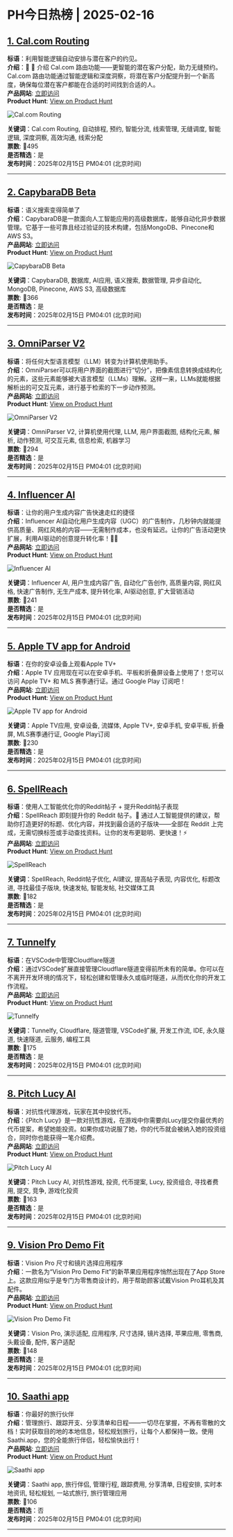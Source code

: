 # PH今日热榜 | 2025-02-16  

## [1. Cal.com Routing](https://www.producthunt.com/posts/cal-com-routing?utm_campaign=producthunt-api&utm_medium=api-v2&utm_source=Application%3A+ph-daily+%28ID%3A+150577%29)  
**标语**：利用智能逻辑自动安排与潜在客户的约见。  
**介绍**：📆 🔀 介绍 Cal.com 路由功能——更智能的潜在客户分配，助力无缝预约。Cal.com 路由功能通过智能逻辑和深度洞察，将潜在客户分配提升到一个新高度，确保每位潜在客户都能在合适的时间找到合适的人。  
**产品网站**: [立即访问](https://www.producthunt.com/r/NBDDCHMZTW4MOE?utm_campaign=producthunt-api&utm_medium=api-v2&utm_source=Application%3A+ph-daily+%28ID%3A+150577%29)  
**Product Hunt**: [View on Product Hunt](https://www.producthunt.com/posts/cal-com-routing?utm_campaign=producthunt-api&utm_medium=api-v2&utm_source=Application%3A+ph-daily+%28ID%3A+150577%29)  

![Cal.com Routing](https://ph-files.imgix.net/d74fa0c0-984a-41c1-b5a1-3528f7f2742c.png?auto=format&fit=crop&frame=1&h=512&w=1024)  

**关键词**：Cal.com Routing, 自动排程, 预约, 智能分流, 线索管理, 无缝调度, 智能逻辑, 深度洞察, 高效沟通, 线索分配  
**票数**: 🔺495  
**是否精选**：是  
**发布时间**：2025年02月15日 PM04:01 (北京时间)  

---  

## [2. CapybaraDB Beta](https://www.producthunt.com/posts/capybaradb-beta-2?utm_campaign=producthunt-api&utm_medium=api-v2&utm_source=Application%3A+ph-daily+%28ID%3A+150577%29)  
**标语**：语义搜索变得简单了  
**介绍**：CapybaraDB是一款面向人工智能应用的高级数据库，能够自动化异步数据管理。它基于一些可靠且经过验证的技术构建，包括MongoDB、Pinecone和AWS S3。  
**产品网站**: [立即访问](https://www.producthunt.com/r/JPAWZQRSHXVAFJ?utm_campaign=producthunt-api&utm_medium=api-v2&utm_source=Application%3A+ph-daily+%28ID%3A+150577%29)  
**Product Hunt**: [View on Product Hunt](https://www.producthunt.com/posts/capybaradb-beta-2?utm_campaign=producthunt-api&utm_medium=api-v2&utm_source=Application%3A+ph-daily+%28ID%3A+150577%29)  

![CapybaraDB Beta](https://ph-files.imgix.net/8c596cd7-3a68-4cd5-924c-e87bbc18f1cd.png?auto=format&fit=crop&frame=1&h=512&w=1024)  

**关键词**：CapybaraDB, 数据库, AI应用, 语义搜索, 数据管理, 异步自动化, MongoDB, Pinecone, AWS S3, 高级数据库  
**票数**: 🔺366  
**是否精选**：是  
**发布时间**：2025年02月15日 PM04:01 (北京时间)  

---  

## [3. OmniParser V2](https://www.producthunt.com/posts/omniparser-v2?utm_campaign=producthunt-api&utm_medium=api-v2&utm_source=Application%3A+ph-daily+%28ID%3A+150577%29)  
**标语**：将任何大型语言模型（LLM）转变为计算机使用助手。  
**介绍**：OmniParser可以将用户界面的截图进行“切分”，把像素信息转换成结构化的元素，这些元素能够被大语言模型（LLMs）理解。这样一来，LLMs就能根据解析出的可交互元素，进行基于检索的下一步动作预测。  
**产品网站**: [立即访问](https://www.producthunt.com/r/DO7TLRBH4N6JQB?utm_campaign=producthunt-api&utm_medium=api-v2&utm_source=Application%3A+ph-daily+%28ID%3A+150577%29)  
**Product Hunt**: [View on Product Hunt](https://www.producthunt.com/posts/omniparser-v2?utm_campaign=producthunt-api&utm_medium=api-v2&utm_source=Application%3A+ph-daily+%28ID%3A+150577%29)  

![OmniParser V2](https://ph-files.imgix.net/1fec6cd7-ce65-4238-9629-ba1059de8e77.jpeg?auto=format&fit=crop&frame=1&h=512&w=1024)  

**关键词**：OmniParser V2, 计算机使用代理, LLM, 用户界面截图, 结构化元素, 解析, 动作预测, 可交互元素, 信息检索, 机器学习  
**票数**: 🔺294  
**是否精选**：是  
**发布时间**：2025年02月15日 PM04:01 (北京时间)  

---  

## [4. Influencer AI](https://www.producthunt.com/posts/influencer-ai?utm_campaign=producthunt-api&utm_medium=api-v2&utm_source=Application%3A+ph-daily+%28ID%3A+150577%29)  
**标语**：让你的用户生成内容广告快速走红的捷径  
**介绍**：Influencer AI自动化用户生成内容（UGC）的广告制作，几秒钟内就能提供高质量、网红风格的内容——无需制作成本，也没有延迟。让你的广告活动更快扩展，利用AI驱动的创意提升转化率！🚀🎥  
**产品网站**: [立即访问](https://www.producthunt.com/r/2JCVXIRWYIOQWW?utm_campaign=producthunt-api&utm_medium=api-v2&utm_source=Application%3A+ph-daily+%28ID%3A+150577%29)  
**Product Hunt**: [View on Product Hunt](https://www.producthunt.com/posts/influencer-ai?utm_campaign=producthunt-api&utm_medium=api-v2&utm_source=Application%3A+ph-daily+%28ID%3A+150577%29)  

![Influencer AI](https://ph-files.imgix.net/ae6e5706-7949-4472-8a03-519d917ad789.png?auto=format&fit=crop&frame=1&h=512&w=1024)  

**关键词**：Influencer AI, 用户生成内容广告, 自动化广告创作, 高质量内容, 网红风格, 快速广告制作, 无生产成本, 提升转化率, AI驱动创意, 扩大营销活动  
**票数**: 🔺241  
**是否精选**：是  
**发布时间**：2025年02月15日 PM04:01 (北京时间)  

---  

## [5. Apple TV app for Android](https://www.producthunt.com/posts/apple-tv-app-for-android?utm_campaign=producthunt-api&utm_medium=api-v2&utm_source=Application%3A+ph-daily+%28ID%3A+150577%29)  
**标语**：在你的安卓设备上观看Apple TV+  
**介绍**：Apple TV 应用现在可以在安卓手机、平板和折叠屏设备上使用了！您可以访问 Apple TV+ 和 MLS 赛季通行证。通过 Google Play 订阅吧！  
**产品网站**: [立即访问](https://www.producthunt.com/r/P23KTFM4AW464S?utm_campaign=producthunt-api&utm_medium=api-v2&utm_source=Application%3A+ph-daily+%28ID%3A+150577%29)  
**Product Hunt**: [View on Product Hunt](https://www.producthunt.com/posts/apple-tv-app-for-android?utm_campaign=producthunt-api&utm_medium=api-v2&utm_source=Application%3A+ph-daily+%28ID%3A+150577%29)  

![Apple TV app for Android](https://ph-files.imgix.net/0592516f-79e9-490e-b933-879fee4c541d.jpeg?auto=format&fit=crop&frame=1&h=512&w=1024)  

**关键词**：Apple TV应用, 安卓设备, 流媒体, Apple TV+, 安卓手机, 安卓平板, 折叠屏, MLS赛季通行证, Google Play订阅  
**票数**: 🔺230  
**是否精选**：是  
**发布时间**：2025年02月15日 PM04:01 (北京时间)  

---  

## [6. SpellReach](https://www.producthunt.com/posts/spellreach?utm_campaign=producthunt-api&utm_medium=api-v2&utm_source=Application%3A+ph-daily+%28ID%3A+150577%29)  
**标语**：使用人工智能优化你的Reddit帖子 + 提升Reddit帖子表现  
**介绍**：SpellReach 即刻提升你的 Reddit 帖子。🚀 通过人工智能提供的建议，帮助你打造更好的标题、优化内容，并找到最合适的子版块——全部在 Reddit 上完成，无需切换标签或手动查找资料。让你的发布更聪明、更快速！⚡  
**产品网站**: [立即访问](https://www.producthunt.com/r/2MNS3YMA2NGHBJ?utm_campaign=producthunt-api&utm_medium=api-v2&utm_source=Application%3A+ph-daily+%28ID%3A+150577%29)  
**Product Hunt**: [View on Product Hunt](https://www.producthunt.com/posts/spellreach?utm_campaign=producthunt-api&utm_medium=api-v2&utm_source=Application%3A+ph-daily+%28ID%3A+150577%29)  

![SpellReach](https://ph-files.imgix.net/63c8a0e9-9875-470f-af88-b98a19ba981c.png?auto=format&fit=crop&frame=1&h=512&w=1024)  

**关键词**：SpellReach, Reddit帖子优化, AI建议, 提高帖子表现, 内容优化, 标题改进, 寻找最佳子版块, 快速发帖, 智能发帖, 社交媒体工具  
**票数**: 🔺182  
**是否精选**：是  
**发布时间**：2025年02月15日 PM04:01 (北京时间)  

---  

## [7. Tunnelfy](https://www.producthunt.com/posts/tunnelfy?utm_campaign=producthunt-api&utm_medium=api-v2&utm_source=Application%3A+ph-daily+%28ID%3A+150577%29)  
**标语**：在VSCode中管理Cloudflare隧道  
**介绍**：通过VSCode扩展直接管理Cloudflare隧道变得前所未有的简单。你可以在不离开开发环境的情况下，轻松创建和管理永久或临时隧道，从而优化你的开发工作流程。  
**产品网站**: [立即访问](https://www.producthunt.com/r/VUV6AKMTL6WRSB?utm_campaign=producthunt-api&utm_medium=api-v2&utm_source=Application%3A+ph-daily+%28ID%3A+150577%29)  
**Product Hunt**: [View on Product Hunt](https://www.producthunt.com/posts/tunnelfy?utm_campaign=producthunt-api&utm_medium=api-v2&utm_source=Application%3A+ph-daily+%28ID%3A+150577%29)  

![Tunnelfy](https://ph-files.imgix.net/116d61cb-3298-4e64-9b0a-8bd84df21eb5.gif?auto=format&fit=crop&frame=1&h=512&w=1024)  

**关键词**：Tunnelfy, Cloudflare, 隧道管理, VSCode扩展, 开发工作流, IDE, 永久隧道, 快速隧道, 云服务, 编程工具  
**票数**: 🔺175  
**是否精选**：是  
**发布时间**：2025年02月15日 PM04:01 (北京时间)  

---  

## [8. Pitch Lucy AI](https://www.producthunt.com/posts/pitch-lucy-ai?utm_campaign=producthunt-api&utm_medium=api-v2&utm_source=Application%3A+ph-daily+%28ID%3A+150577%29)  
**标语**：对抗性代理游戏，玩家在其中投放代币。  
**介绍**：《Pitch Lucy》是一款对抗性游戏，在游戏中你需要向Lucy提交你最优秀的代币提案，希望她能投资。如果你成功说服了她，你的代币就会被纳入她的投资组合，同时你也能获得一笔介绍费。  
**产品网站**: [立即访问](https://www.producthunt.com/r/NNFSQP43ZIGD3K?utm_campaign=producthunt-api&utm_medium=api-v2&utm_source=Application%3A+ph-daily+%28ID%3A+150577%29)  
**Product Hunt**: [View on Product Hunt](https://www.producthunt.com/posts/pitch-lucy-ai?utm_campaign=producthunt-api&utm_medium=api-v2&utm_source=Application%3A+ph-daily+%28ID%3A+150577%29)  

![Pitch Lucy AI](https://ph-files.imgix.net/f5c1f20b-7e27-451c-affe-d19aec56d236.png?auto=format&fit=crop&frame=1&h=512&w=1024)  

**关键词**：Pitch Lucy AI, 对抗性游戏, 投资, 代币提案, Lucy, 投资组合, 寻找者费用, 提交, 竞争, 游戏化投资  
**票数**: 🔺163  
**是否精选**：是  
**发布时间**：2025年02月15日 PM04:01 (北京时间)  

---  

## [9. Vision Pro Demo Fit](https://www.producthunt.com/posts/vision-pro-demo-fit?utm_campaign=producthunt-api&utm_medium=api-v2&utm_source=Application%3A+ph-daily+%28ID%3A+150577%29)  
**标语**：Vision Pro 尺寸和镜片选择应用程序  
**介绍**：一款名为“Vision Pro Demo Fit”的新苹果应用程序悄然出现在了App Store上。这款应用似乎是专门为零售商设计的，用于帮助顾客试戴Vision Pro耳机及其配件。  
**产品网站**: [立即访问](https://www.producthunt.com/r/ABESZGTDYMHI6Q?utm_campaign=producthunt-api&utm_medium=api-v2&utm_source=Application%3A+ph-daily+%28ID%3A+150577%29)  
**Product Hunt**: [View on Product Hunt](https://www.producthunt.com/posts/vision-pro-demo-fit?utm_campaign=producthunt-api&utm_medium=api-v2&utm_source=Application%3A+ph-daily+%28ID%3A+150577%29)  

![Vision Pro Demo Fit](https://ph-files.imgix.net/8f69ef21-a8bc-4873-8de3-f0eed179366e.jpeg?auto=format&fit=crop&frame=1&h=512&w=1024)  

**关键词**：Vision Pro, 演示适配, 应用程序, 尺寸选择, 镜片选择, 苹果应用, 零售商, 头戴设备, 配件, 客户适配  
**票数**: 🔺148  
**是否精选**：是  
**发布时间**：2025年02月15日 PM04:01 (北京时间)  

---  

## [10. Saathi app ](https://www.producthunt.com/posts/saathi-app?utm_campaign=producthunt-api&utm_medium=api-v2&utm_source=Application%3A+ph-daily+%28ID%3A+150577%29)  
**标语**：你最好的旅行伙伴  
**介绍**：管理旅行、跟踪开支、分享清单和日程——一切尽在掌握，不再有零散的文档！实时获取目的地的本地信息，轻松规划旅行，让每个人都保持一致。使用Saathi.app，您的全能旅行伴侣，轻松愉快出行！  
**产品网站**: [立即访问](https://www.producthunt.com/r/NYUBZDSCE7NLSR?utm_campaign=producthunt-api&utm_medium=api-v2&utm_source=Application%3A+ph-daily+%28ID%3A+150577%29)  
**Product Hunt**: [View on Product Hunt](https://www.producthunt.com/posts/saathi-app?utm_campaign=producthunt-api&utm_medium=api-v2&utm_source=Application%3A+ph-daily+%28ID%3A+150577%29)  

![Saathi app ](https://ph-files.imgix.net/1ecfdf71-3693-488e-a344-183a810416e7.png?auto=format&fit=crop&frame=1&h=512&w=1024)  

**关键词**：Saathi app, 旅行伴侣, 管理行程, 跟踪费用, 分享清单, 日程安排, 实时本地资讯, 轻松规划, 一站式旅行, 旅行管理应用  
**票数**: 🔺106  
**是否精选**：否  
**发布时间**：2025年02月15日 PM04:01 (北京时间)  

---  

